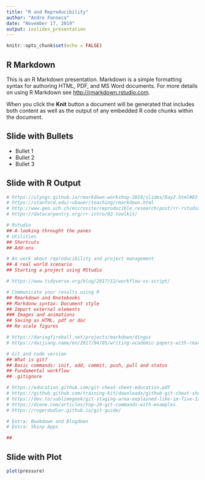```yaml
---
title: "R and Reproducibility"
author: "Andre Fonseca"
date: "November 17, 2019"
output: ioslides_presentation
---
```


```r

knitr::opts_chunk$set(echo = FALSE)

```

## R Markdown

This is an R Markdown presentation. Markdown is a simple formatting syntax for authoring HTML, PDF, and MS Word documents. For more details on using R Markdown see <http://rmarkdown.rstudio.com>.

When you click the **Knit** button a document will be generated that includes both content as well as the output of any embedded R code chunks within the document.

## Slide with Bullets

- Bullet 1
- Bullet 2
- Bullet 3

## Slide with R Output

```r

# https://ulyngs.github.io/rmarkdown-workshop-2019/slides/Day2.html#83
# https://stanford.edu/~vbauer/teaching/rmarkdown.html
# http://www.geo.uzh.ch/microsite/reproducible_research/post/rr-rstudio-git/
# https://datacarpentry.org/rr-intro/02-toolkit/

# Rstudio
## A looking throught the panes
# Utilities
## Shortcuts
## Add-ons

# An work about reproducibility and project management
## A real world scenario
## Starting a project using RStudio

# https://www.tidyverse.org/blog/2017/12/workflow-vs-script/

# Communicate your results using R
## Rmarkdown and Rnotebooks
## Markdonw syntax: Document style
## Import external elements
### Images and animations
## Saving as HTML, pdf or doc
## Re-scale figures

# https://daringfireball.net/projects/markdown/dingus
# https://daijiang.name/en/2017/04/05/writing-academic-papers-with-rmarkdown/ 

# Git and code version
## What is git?
## Basic commands: init, add, commit, push, pull and status
## Fundamental workflow
## .gitignore

# https://education.github.com/git-cheat-sheet-education.pdf
# https://github.github.com/training-kit/downloads/github-git-cheat-sheet.pdf
# https://dev.to/sublimegeek/git-staging-area-explained-like-im-five-1anh
# https://dzone.com/articles/top-20-git-commands-with-examples
# https://rogerdudler.github.io/git-guide/

# Extra: Bookdown and Blogdown
# Extra: Shiny Apps

## 


```

## Slide with Plot

```r
plot(pressure)
```

